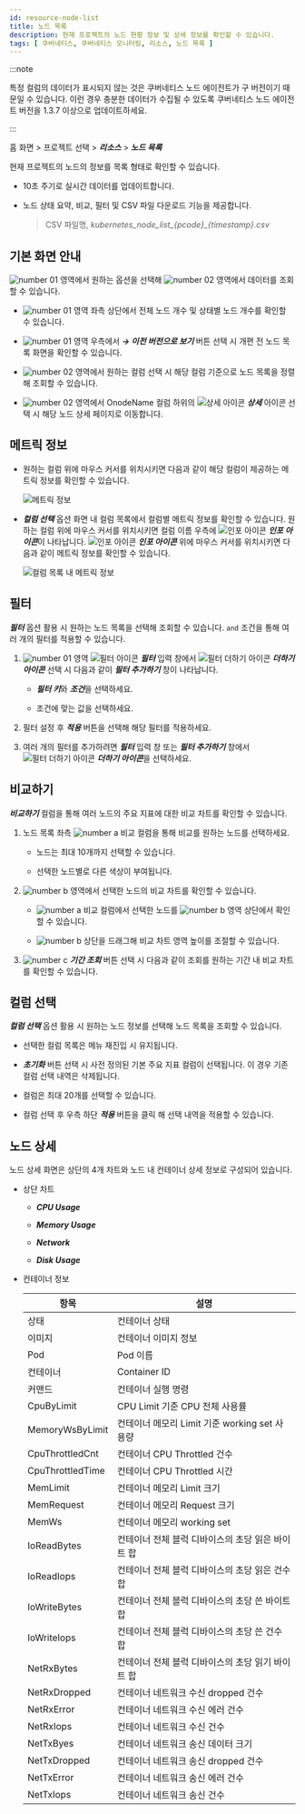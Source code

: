 ```yaml
---
id: resource-node-list
title: 노드 목록
description: 현재 프로젝트의 노드 현황 정보 및 상세 정보를 확인할 수 있습니다.
tags: [ 쿠버네티스, 쿠버네티스 모니터링, 리소스, 노드 목록 ]
---
```


:::note

특정 컬럼의 데이터가 표시되지 않는 것은 쿠버네티스 노드 에이전트가 구 버전이기 때문일 수 있습니다. 이런 경우 충분한 데이터가 수집될 수 있도록 쿠버네티스 노드 에이전트 버전을 1.3.7 이상으로 업데이트하세요. 

:::

홈 화면 > 프로젝트 선택 > ***리소스*** > ***노드 목록***

현재 프로젝트의 노드의 정보를 목록 형태로 확인할 수 있습니다.

- 10초 주기로 실시간 데이터를 업데이트합니다.

- 노드 상태 요약, 비교, 필터 및 CSV 파일 다운로드 기능을 제공합니다.
    
    > CSV 파일명, *kubernetes\_node\_list\_{pcode}_{timestamp}.csv*

## 기본 화면 안내

<ImgLang img='k8s-resource-node-list-m.png' desc='노드 목록 기본 화면' />

![number 01](/img/number-01.png) 영역에서 원하는 옵션을 선택해 ![number 02](/img/number-02.png) 영역에서 데이터를 조회할 수 있습니다. 

* ![number 01](/img/number-01.png) 영역 좌측 상단에서 전체 노드 개수 및 상태별 노드 개수를 확인할 수 있습니다.

* ![number 01](/img/number-01.png) 영역 우측에서 ***→ 이전 버전으로 보기*** 버튼 선택 시 개편 전 노드 목록 화면을 확인할 수 있습니다.

* ![number 02](/img/number-02.png) 영역에서 원하는 컬럼 선택 시 해당 컬럼 기준으로 노드 목록을 정렬해 조회할 수 있습니다. 

* ![number 02](/img/number-02.png) 영역에서 OnodeName 컬럼 하위의 ![상세 아이콘](/img/ic-pageview.svg) ***상세*** 아이콘 선택 시 해당 노드 상세 페이지로 이동합니다.


## 메트릭 정보

* 원하는 컬럼 위에 마우스 커서를 위치시키면 다음과 같이 해당 컬럼이 제공하는 메트릭 정보를 확인할 수 있습니다. 

  ![메트릭 정보](/img/k8s-resource-node-list-metric-info.png)

* ***컬럼 선택*** 옵션 화면 내 컬럼 목록에서 컬럼별 메트릭 정보를 확인할 수 있습니다. 원하는 컬럼 위에 마우스 커서를 위치시키면 컬럼 이름 우측에 ![인포 아이콘](/img/ico-info.svg) ***인포 아이콘***이 나타납니다. ![인포 아이콘](/img/ico-info.svg) ***인포 아이콘*** 위에 마우스 커서를 위치시키면 다음과 같이 메트릭 정보를 확인할 수 있습니다. 

  ![컬럼 목록 내 메트릭 정보](/img/k8s-resource-node-list-metric-info-cl.png)

## 필터

***필터*** 옵션 활용 시 원하는 노드 목록을 선택해 조회할 수 있습니다. `and` 조건을 통해 여러 개의 필터를 적용할 수 있습니다.

1. ![number 01](/img/number-01.png) 영역 ![필터 아이콘](/img/ico-filter.svg) ***필터*** 입력 창에서 ![필터 더하기 아이콘](/img/ico-add.svg) ***더하기 아이콘*** 선택 시 다음과 같이 ***필터 추가하기*** 창이 나타납니다.

    <ImgLang img='k8s-resource-container-list-add-filter.png' desc='필터 추가' />

    * ***필터 키***와 ***조건***을 선택하세요.

    * 조건에 맞는 값을 선택하세요.

1. 필터 설정 후 ***적용*** 버튼을 선택해 해당 필터를 적용하세요.

1. 여러 개의 필터를 추가하려면 ***필터*** 입력 창 또는 ***필터 추가하기*** 창에서 ![필터 더하기 아이콘](/img/ico-add.svg) ***더하기 아이콘***을 선택하세요.

## 비교하기 

***비교하기*** 컬럼을 통해 여러 노드의 주요 지표에 대한 비교 차트를 확인할 수 있습니다. 

<ImgLang img='k8s-resource-node-list-compare.png' desc='비교하기 sc' />

1. 노드 목록 좌측 ![number a](/img/char-a.svg) 비교 컬럼을 통해 비교를 원하는 노드를 선택하세요. 

    * 노드는 최대 10개까지 선택할 수 있습니다. 

    * 선택한 노드별로 다른 색상이 부여됩니다.

1. ![number b](/img/char-b.svg) 영역에서 선택한 노드의 비교 차트를 확인할 수 있습니다. 

    * ![number a](/img/char-a.svg) 비교 컬럼에서 선택한 노드를 ![number b](/img/char-b.svg) 영역 상단에서 확인할 수 있습니다.

    * ![number b](/img/char-b.svg) 상단을 드래그해 비교 차트 영역 높이를 조절할 수 있습니다.

1. ![number c](/img/char-c.svg) ***기간 조회*** 버튼 선택 시 다음과 같이 조회를 원하는 기간 내 비교 차트를 확인할 수 있습니다.

    <ImgLang img='k8s-resource-node-list-compare-time.png' desc='기간 조회' />

## 컬럼 선택 

***컬럼 선택*** 옵션 활용 시 원하는 노드 정보를 선택해 노드 목록을 조회할 수 있습니다. 

<ImgLang img='k8s-resource-node-list-cl.png' desc='필터 추가' />

* 선택한 컬럼 목록은 메뉴 재진입 시 유지됩니다.

* ***초기화*** 버튼 선택 시 사전 정의된 기본 주요 지표 컬럼이 선택됩니다. 이 경우 기존 컬럼 선택 내역은 삭제됩니다.

* 컬럼은 최대 20개를 선택할 수 있습니다.

* 컬럼 선택 후 우측 하단 ***적용*** 버튼을 클릭 해 선택 내역을 적용할 수 있습니다.

## 노드 상세

노드 상세 화면은 상단의 4개 차트와 노드 내 컨테이너 상세 정보로 구성되어 있습니다.

<ImgLang img='k8s-resource-node-detail.png' desc='노드 상세 화면' />

* 상단 차트

  * ***CPU Usage***

  * ***Memory Usage***

  * ***Network***
  
  * ***Disk Usage***

* 컨테이너 정보

  | 항목             | 설명                                              |
  | ---------------- | ------------------------------------------------- |
  | 상태             | 컨테이너 상태                                     |
  | 이미지           | 컨테이너 이미지 정보                              |
  | Pod              | Pod 이름                                          |
  | 컨테이너         | Container ID                                      |
  | 커맨드           | 컨테이너 실행 명령                                |
  | CpuByLimit       | CPU Limit 기준 CPU 전체 사용률                    |
  | MemoryWsByLimit  | 컨테이너 메모리 Limit 기준 working set 사용량     |
  | CpuThrottledCnt  | 컨테이너 CPU Throttled 건수                       |
  | CpuThrottledTime | 컨테이너 CPU Throttled 시간                       |
  | MemLimit         | 컨테이너 메모리 Limit 크기                        |
  | MemRequest       | 컨테이너 메모리 Request 크기                      |
  | MemWs            | 컨테이너 메모리 working set                       |
  | IoReadBytes      | 컨테이너 전체 블럭 디바이스의 초당 읽은 바이트 합 |
  | IoReadIops       | 컨테이너 전체 블럭 디바이스의 초당 읽은 건수 합   |
  | IoWriteBytes     | 컨테이너 전체 블럭 디바이스의 초당 쓴 바이트 합   |
  | IoWriteIops      | 컨테이너 전체 블럭 디바이스의 초당 쓴 건수 합     |
  | NetRxBytes       | 컨테이너 전체 블럭 디바이스의 초당 읽기 바이트 합 |
  | NetRxDropped     | 컨테이너 네트워크 수신 dropped 건수               |
  | NetRxError       | 컨테이너 네트워크 수신 에러 건수                  |
  | NetRxIops        | 컨테이너 네트워크 수신 건수                       |
  | NetTxByes        | 컨테이너 네트워크 송신 데이터 크기                |
  | NetTxDropped     | 컨테이너 네트워크 송신 dropped 건수               |
  | NetTxError       | 컨테이너 네트워크 송신 에러 건수                  |
  | NetTxIops        | 컨테이너 네트워크 송신 건수                       |


<!-- 

ImgLang img='whatap_kubernetes_resource_node_list.png' desc='노드 목록' />

다음 기능을 추가로 제공합니다.

* ![비교하기 아이콘](/img/ico-compare.svg) ***비교하기***: 복수의 노드를 선택해 차트 기반으로 사용량을 비교할 수 있습니다.

* ![CSV 다운로드 아이콘](/img/ico-csv.svg) ***CSV 다운로드***: 화면에 표시된 목록 데이터를 CSV 파일로 다운로드할 수 있습니다.

서버 목록 페이지의 데이터는 60초 마다 자동 갱신됩니다. 사용자는 ![일시정지 아이콘](/img/ico-pause.svg) 버튼을 클릭해 데이터의 자동 갱신을 중지하거나 ![재생 아이콘](/img/ico-play-time.svg) 버튼을 클릭해 자동 갱신을 재시작할 수 있습니다.

-->